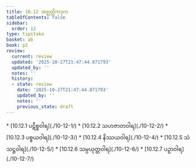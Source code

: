 ```yaml
---
title: 10.12 အဇ္ဈတ္တိကဒုက
tableOfContents: false
sidebar:
  order: 12
type: tipitaka
basket: ab
book: p2
review:
  current: review
  updated: '2025-10-27T21:47:44.871793'
  updated_by: ''
  notes: ''
  history:
  - state: review
    date: '2025-10-27T21:47:44.871793'
    updated_by: ''
    notes: ''
    previous_state: draft
---
```



<ReviewStatus review={frontmatter.review} showDetails={true} />

<HypothesisAnnotation frontmatter={frontmatter} />

<DynamicBreadcrumb />



<TableOfContents book="p2" section="10.12">
* [10.12.1 ပဋိစ္စဝါရ](./10-12-1/)
* [10.12.2 သဟဇာတဝါရ](./10-12-2/)
* [10.12.3 ပစ္စယဝါရ](./10-12-3/)
* [10.12.4 နိဿယဝါရ](./10-12-4/)
* [10.12.5 သံသဋ္ဌဝါရ](./10-12-5/)
* [10.12.6 သမ္ပယုတ္တဝါရ](./10-12-6/)
* [10.12.7 ပဉှာဝါရ](./10-12-7/)
</TableOfContents>